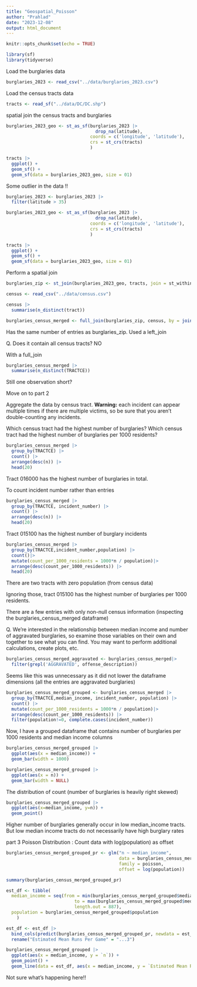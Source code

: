 ```yaml
---
title: "Geospatial_Poisson"
author: "Prahlad"
date: "2023-12-08"
output: html_document
---
```


```r
knitr::opts_chunk$set(echo = TRUE)
```


```r
library(sf)
library(tidyverse)
```

Load the burglaries data

```r
burglaries_2023 <- read_csv("../data/burglaries_2023.csv")
```
Load the census tracts data

```r
tracts <- read_sf("../data/DC/DC.shp")
```

spatial join the census tracts and burglaries

```r
burglaries_2023_geo <- st_as_sf(burglaries_2023 |> 
                                  drop_na(latitude),
                                coords = c('longitude', 'latitude'),
                                crs = st_crs(tracts)
                                )
```



```r
tracts |> 
  ggplot() +
  geom_sf() +
  geom_sf(data = burglaries_2023_geo, size = 01)
```
Some outlier in the data !!
```r
burglaries_2023 <- burglaries_2023 |>
  filter(latitude > 35)
```

```r
burglaries_2023_geo <- st_as_sf(burglaries_2023 |> 
                                  drop_na(latitude),
                                coords = c('longitude', 'latitude'),
                                crs = st_crs(tracts)
                                )
```

```r
tracts |> 
  ggplot() +
  geom_sf() +
  geom_sf(data = burglaries_2023_geo, size = 01)
```
Perform a spatial join


```r
burglaries_zip <- st_join(burglaries_2023_geo, tracts, join = st_within)
```


```r
census <- read_csv("../data/census.csv")
```
```r
census |>
  summarise(n_distinct(tract))
```



```r
burglaries_census_merged <- full_join(burglaries_zip, census, by = join_by(TRACTCE == tract))
```

Has the same number of entries as burglaries_zip. Used a left_join

Q. Does it contain all census tracts?
NO

With a full_join 

```r
burglaries_census_merged |>
  summarise(n_distinct(TRACTCE))
```
Still one observation short? 


Move on to part 2


Aggregate the data by census tract. **Warning:** each incident can appear multiple times if there are multiple victims, so be sure that you aren't double-counting any incidents.



Which census tract had the highest number of burglaries? Which census tract had the highest number of burglaries per 1000 residents?


```r
burglaries_census_merged |>
  group_by(TRACTCE) |>
  count() |>
  arrange(desc(n)) |>
  head(20)
```


Tract 016000 has the highest number of burglaries in total.

To count incident number rather than entries

```r
burglaries_census_merged |>
  group_by(TRACTCE, incident_number) |>
  count() |>
  arrange(desc(n)) |>
  head(20)
```
Tract 015100 has the highest number of burglary incidents


```r
burglaries_census_merged |>
  group_by(TRACTCE,incident_number,population) |>
  count()|>
  mutate(count_per_1000_residents = 1000*n / population)|>
  arrange(desc(count_per_1000_residents)) |>
  head(20)
```
There are two tracts with zero population (from census data)

Ignoring those, tract 015100 has the highest number of burglaries per 1000 residents.



There are a few entries with only non-null census information (inspecting the burglaries_census_merged dataframe)

Q. We're interested in the relationship between median income and number of aggravated burglaries, so examine those variables on their own and together to see what you can find. You may want to perform additional calculations, create plots, etc.

```r
burglaries_census_merged_aggravated <- burglaries_census_merged|>
  filter(grepl('AGGRAVATED', offense_description))
```
Seems like this was unnecessary as it did not lower the dataframe dimensions (all the entries are aggravated burglaries)

```r
burglaries_census_merged_grouped <- burglaries_census_merged |>
  group_by(TRACTCE,median_income, incident_number, population) |>
  count() |>
  mutate(count_per_1000_residents = 1000*n / population)|>
  arrange(desc(count_per_1000_residents)) |>
  filter(population!=0, complete.cases(incident_number))
```

Now, I have a grouped dataframe that contains number of burglaries per 1000 residents and median income columns

```r
burglaries_census_merged_grouped |> 
  ggplot(aes(x = median_income)) + 
  geom_bar(width = 1000)
```
```r
burglaries_census_merged_grouped |> 
  ggplot(aes(x = n)) + 
  geom_bar(width = NULL)
```
The distribution of count (number of burglaries is heavily right skewed)
```r
burglaries_census_merged_grouped |>
  ggplot(aes(x=median_income, y=n)) +
  geom_point()
```

Higher number of burglaries generally occur in low median_income tracts. But low median income tracts do not necessarily have high burglary rates


part 3
Poisson Distribution :
  Count data
  with log(population) as offset

```r
burglaries_census_merged_grouped_pr <- glm("n ~ median_income", 
                                           data = burglaries_census_merged_grouped,
                                           family = poisson,
                                           offset = log(population))
```

```r
summary(burglaries_census_merged_grouped_pr)
```

```r
est_df <- tibble(
  median_income = seq(from = min(burglaries_census_merged_grouped$median_income, na.rm = TRUE), 
                          to = max(burglaries_census_merged_grouped$median_income, na.rm = TRUE), 
                          length.out = 887),
  population = burglaries_census_merged_grouped$population
    )

est_df <- est_df |> 
  bind_cols(predict(burglaries_census_merged_grouped_pr, newdata = est_df, type = "response")) |> 
  rename("Estimated Mean Runs Per Game" = "...3")

burglaries_census_merged_grouped |> 
  ggplot(aes(x = median_income, y = `n`)) +
  geom_point() +
  geom_line(data = est_df, aes(x = median_income, y = `Estimated Mean Runs Per Game`))
```

Not sure what's happening here!!